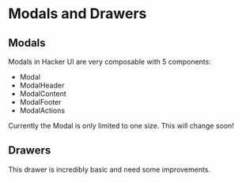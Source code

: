 
# Modals and Drawers

## Modals

Modals in Hacker UI are very composable with 5 components:

- Modal
- ModalHeader
- ModalContent
- ModalFooter
- ModalActions

<ModalExample />

Currently the Modal is only limited to one size. This will change soon!

## Drawers

This drawer is incredibly basic and need some improvements.

<DrawerExample />
